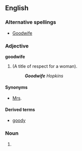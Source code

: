 ==English==
===Alternative spellings===
*{{sense|adjective}} [[Goodwife]]
===Adjective===
'''goodwife'''
#(A title of respect for a woman).
#:'''''Goodwife''' Hopkins''
====Synonyms====
*[[Mrs]].
====Derived terms====
*[[goody]]
===Noun===
{{en-noun|goodwi|ves}}
#{{rfdef}}